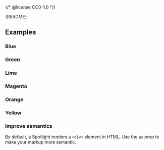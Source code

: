{/* @license CC0-1.0 */}


<Meta of={SpotlightStories} />

<Markdown>{README}</Markdown>

<Primary />

<Controls />

## Examples

### Blue

<Canvas of={SpotlightStories.Blue} />

### Green

<Canvas of={SpotlightStories.Green} />

### Lime

<Canvas of={SpotlightStories.Lime} />

### Magenta

<Canvas of={SpotlightStories.Magenta} />

### Orange

<Canvas of={SpotlightStories.Orange} />

### Yellow

<Canvas of={SpotlightStories.Yellow} />

### Improve semantics

By default, a Spotlight renders a `<div>` element in HTML.
Use the `as` prop to make your markup more semantic.

<Canvas of={SpotlightStories.ImproveSemantics} />
